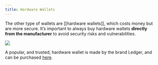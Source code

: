 ```yaml
---
title: Hardware Wallets
---
```




The other type of wallets are [[hardware wallets]], which costs money but are more secure. It’s important to always buy hardware wallets **directly from the manufacturer** to avoid security risks and vulnerabilities.

![](/assets/6.jpg)

A popular, and trusted, hardware wallet is made by the brand Ledger, and can be purchased [here](https://www.ledger.com/).
